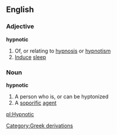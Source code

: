==English==
===Adjective===
'''hypnotic'''
#Of, or relating to [[hypnosis]] or [[hypnotism]]
#[[Inducing|Induce]] [[sleep]]

===Noun===
'''hypnotic'''
#A person who is, or can be hyptonized
#A [[soporific]] [[agent]]
[[Category:Greek derivations]]

[[pl:Hypnotic]]